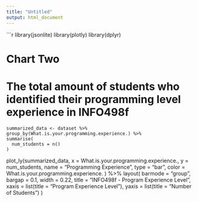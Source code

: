 ```yaml
---
title: "Untitled"
output: html_document
---
```


```r
library(jsonlite)
library(plotly)
library(dplyr)

# Chart Two
# The total amount of students who identified their programming level experience in INFO498f
    summarized_data <- dataset %>% 
    group_by(What.is.your.programming.experience.) %>% 
    summarise(
      num_students = n()
    )
  
  plot_ly(summarized_data,
          x = What.is.your.programming.experience., 
          y = num_students,
          name = "Programming Experience",
          type = "bar",
          color = What.is.your.programming.experience.
  ) %>% layout(
    barmode = "group",
    bargap = 0.1,
    width = 0.22, 
    title = "INFO498f - Program Experience Level",
    xaxis = list(title = "Program Experience Level"),
    yaxis = list(title = "Number of Students")
  )


